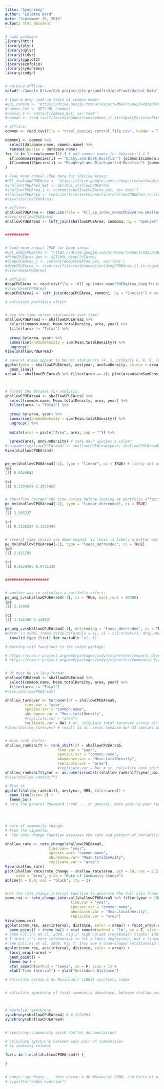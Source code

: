 ```yaml
---
title: "Synchrony"
author: "Colette Ward"
date: "September 26, 2016"
output: html_document
---
```


```r
# Load packages
library(httr)
library(plyr)
library(dplyr)
library(tidyr)
library(ggplot2)
library(ecofolio)
library(synchrony)
library(codyn)


# working offline:
setwd("~/Google Drive/GoA project/pfx-groundfish/goaTrawl/Output Data")

```

```r
# load & prep look-up table of common names
#URL_common <- "https://drive.google.com/uc?export=download&id=0B1XbkXxdfD7ubzIzdURzanhfZnc" # this is "trawl_species_control_file.csv"
#common_Get <- GET(URL_common)
#common_1 <- content(common_Get, as='text')
#common <- read.csv(file=textConnection(common_1),stringsAsFactors=FALSE,head=TRUE)

# offline:
common <- read.csv(file = "trawl_species_control_file.csv", header = T, stringsAsFactors = F)

common1 <- common %>%
  select(database.name, common.name) %>%
  rename(Species = database.name)
for (i in 1:nrow(common1)) { # add common names for Sebastes 1 & 2
  if(common1$Species[i] == "Dusky.and.Dark.Rockfish") {common1$common.name[i] <- "Sebastes 1"}
  if(common1$Species[i] == "Rougheye.and.Blackspotted.Rockfish") {common1$common.name[i] <- "Sebastes 2"}
}
```


```r
# load mean annual CPUE data for Shallow Areas:
#URL_shallowCPUEArea <- "https://drive.google.com/uc?export=download&id=0By1iaulIAI-uYzBOUFRtZklmX0U" # new data for shallow areas
#shallowCPUEArea_Get <- GET(URL_shallowCPUEArea)
#shallowCPUEArea_1 <- content(shallowCPUEArea_Get, as='text')
#shallowCPUEArea <- read.csv(file=textConnection(shallowCPUEArea_1),stringsAsFactors=FALSE,head=TRUE)
#View(shallowCPUEArea)

# offline:
shallowCPUEArea <- read.csv(file = "All_sp_index_meanCPUEByArea.Shallow.combined.MH.csv", header = T, stringsAsFactors = F)
#View(shallowCPUEArea)
shallowCPUEArea2 <- left_join(shallowCPUEArea, common1, by = "Species") # merge common names onto SPCPUEArea


###########


# load mean annual CPUE for Deep areas:
#URL_deepCPUEArea <- "https://drive.google.com/uc?export=download&id=0By1iaulIAI-uVF9VWnNPX3Z3S3c"
#deepCPUEArea_Get <- GET(URL_deepCPUEArea)
#deepCPUEArea_1 <- content(deepCPUEArea_Get, as='text')
#deepCPUEArea <- read.csv(file=textConnection(deepCPUEArea_1),stringsAsFactors=FALSE,head=TRUE)
#View(deepCPUEArea)

# offline:
deepCPUEArea <- read.csv(file = "All_sp_index_meanCPUEByArea.Deep.MH.csv", header = T, stringsAsFactors = F)
#View(deepCPUEArea)
deepCPUEArea2 <- left_join(deepCPUEArea, common1, by = "Species") # merge in common names

```


```r

# calculate portfolio effect


# are the time series stationary over time? 
shallowCPUEArea3 <- shallowCPUEArea2 %>%
  select(common.name, Mean.totalDensity, area, year) %>%
  filter(area != "Total") %>%
  
  group_by(area, year) %>%
  summarise(annSumDensity = sum(Mean.totalDensity)) %>%
  ungroup() 
View(shallowCPUEArea3)

# several areas appear to be not stationary (4, 5, probably 6, 8, 9, (maybe 7), 2 & 3 are dome-shaped)
ggplot(data = shallowCPUEArea3, aes(year, annSumDensity, colour = area)) +
  geom_line()
area4 <- shallowCPUEArea3 %>% filter(area == 4); plot(area4$annSumDensity ~ area4$year, type = "b")



# format the dataset for analysis:
shallowCPUEArea4 <- shallowCPUEArea2 %>%
  select(common.name, Mean.totalDensity, area, year) %>%
  filter(area != "Total") %>%
  
  group_by(area, year) %>%
  summarise(annSumDensity = sum(Mean.totalDensity)) %>%
  ungroup() %>%
  
  mutate(area = paste("Area", area, sep = "")) %>%
  
  spread(area, annSumDensity) # make each species a column
#rownames(shallowCPUEArea4) <- shallowCPUEArea4$year; shallowCPUEArea4$year <- NULL
View(shallowCPUEArea4)


pe_mv(shallowCPUEArea4[-1], type = "linear", ci = TRUE) # likely not accurate because some areas have non-stationary time series
$pe
[1] 0.8846644

$ci
[1] 0.3394559 2.3055460


# therefore detrend the time series before looking at portfolio effect
pe_mv(shallowCPUEArea4[-1], type = "linear_detrended", ci = TRUE)
$pe
[1] 1.265237

$ci
[1] 0.3105234 5.1552443


# several time series are dome-shaped, so loess is likely a better way to detrend than linear
pe_mv(shallowCPUEArea4[-1], type = "loess_detrended", ci = TRUE)
$pe
[1] 2.925785

$ci
[1] 0.9539406 8.9735319


####################


# another way to calculate a portfolio effect:
pe_avg_cv(shallowCPUEArea4[-1], ci = TRUE, boot_reps = 10000)
$pe
[1] 2.18069

$ci
[1] 1.748466 3.145001

pe_avg_cv(shallowCPUEArea4[-1], detrending = "loess_detrended", ci = TRUE)
#Error in model.frame.default(formula = x[, i] ~ c(1:nrow(x)), drop.unused.levels = TRUE) : 
  invalid type (list) for variable 'x[, i]'


```

```r
# Working with functions in the codyn package:

# https://cran.r-project.org/web/packages/codyn/vignettes/Temporal_Diversity_Indices.html
# https://cran.r-project.org/web/packages/codyn/vignettes/Community_Stability_Metrics.html


# df must be in long format
shallowCPUEArea5 <- shallowCPUEArea2 %>%
  select(common.name, Mean.totalDensity, area, year) %>%
  filter(area != "Total") 
#View(shallowCPUEArea5)

shallow_turnover <- turnover(df = shallowCPUEArea5,
         time.var = "year",
         species.var = "common.name",
         abundance.var = "Mean.totalDensity",
         #replicate.var = "area")
         replicate.var = NA) # or, calculate total turnover across all (shallow) areas combined ... result is still all zeros
#View(shallow_turnover) # result is all zeros because our 53 species are all present in all years


# mean rank shifts:
shallow_rankshift <- rank_shift(df = shallowCPUEArea5,
                        time.var = "year",
                        species.var = "common.name",
                        abundance.var = "Mean.totalDensity", 
                        replicate.var = "area")
                        #replicate.var = NA) # or, calculate rank shift across all (shallow) areas combined ... no trend
shallow_rankshift$year <- as.numeric(substr(shallow_rankshift$year_pair, 6, 9)) # Create a column with the final year from the returned time.var_pair
#View(shallow_rankshift)

# Plot it
ggplot(shallow_rankshift, aes(year, MRS, color=area)) + 
  geom_line(size= 2) + 
  theme_bw() 
# note the general downward trend ... in general, more year-to-year turnover in early years, less in later years.  how does this map to species richness and alpha diversity?




# rate of community change:
# From the vignette:
# "The rate_change function assesses the rate and pattern of variability within a community, which indicates whether species reordering over time is resulting in directional change. This function calculates differences in species composition between samples at increasing time intervals. Differences in species composition are characterized by Euclidean distances, which are calculated on pair-wise communities across the entire time series. For example, a data set with 6 time intervals will have distance values for five one-interval time lags (e.g., time 1 vs time 2, time 2 vs time 3 …), 4 two-interval time lags (e.g., time 1 vs time 3, time 2 vs time 4 …) and so forth. These distance values are regressed against the time lag interval. The slope of the regression line is an indication of the rate and direction of compositional change in the community (Collins, Micheli, and Hartt 2000)."

shallow_rate <- rate_change(shallowCPUEArea5,  
                    time.var= "year", 
                    species.var= "common.name", 
                    abundance.var= "Mean.totalDensity", 
                    replicate.var = "area")
View(shallow_rate)
plot(shallow_rate$rate_change ~ shallow_rate$area, pch = 16, cex = 2.5,
     xlab = "Area", ylab = "Rate of Community Change")
abline(h = 0.0, col = "black", lty = 2)


#Use the rate_change_interval function to generate the full data frame of distances by time lag intervals
comm.res <- rate_change_interval(shallowCPUEArea5 %>% filter(year > 1989, year < 2009), 
                              time.var = "year",
                              species.var = "common.name",
                              abundance.var = "Mean.totalDensity",
                              replicate.var = "area")
View(comm.res)
ggplot(comm.res, aes(interval, distance, color = area)) + facet_wrap(~area) + 
  geom_point() + theme_bw() + stat_smooth(method = "lm", se = F, size = 1)
# From Collins et al. 2000, Fig 2: high values (regression slopes) indicates communities are unstable and undergoing directional change (divergence): species composition shows more change over time. values of zero mean stability over time. Negative values indicate community is unstable and is converging over time ... but are these statistically different from zero?
# I think it's more informative to fit a loess regression, not a linear regression ... for some areas (shallow areas 3-5), values increase until interval of 6 or 7, then decline ...
# See Collins et al. 2000, Fig 7: they see a dome-shaped relationship at perturbed sites: directional change (divergence) during perturbation followed by convergence during recovery
ggplot(comm.res, aes(interval, distance, color = area)) + 
  facet_wrap(~area) + 
  geom_point() + 
  theme_bw() + 
  stat_smooth(method = "loess", se = F, size = 1) +
  xlab("Time Interval") + ylab("Euclidean Distance")

```



```r

# Calculate Loreau & de Mazancourt (2008) synchrony index


# calculate synchrony of total community abundance, between shallow areas 1-9:



# ecofolio::synchrony
synchrony(shallowCPUEArea4) # 0.2274903
synchrony(shallowCPUEArea4) 


# synchrony::community.synch (better documentation)

# calculate synchrony between each pair of communities
# by indexing columns

for(i in 1:ncol(shallowCPUEArea4)) {
  
}


# codyn::synchrony ... does Loreau & de Mazancout 2008, and Gross et al. 2014
# vignette("codyn_overview")

```